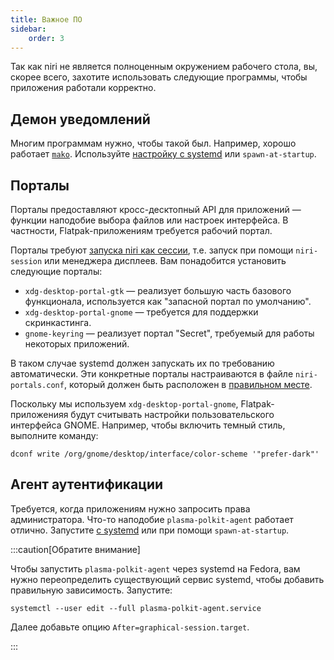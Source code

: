 ```yaml
---
title: Важное ПО
sidebar:
    order: 3
---
```


Так как niri не является полноценным окружением рабочего стола, вы, скорее всего,
захотите использовать следующие программы, чтобы приложения работали корректно.

## Демон уведомлений

Многим программам нужно, чтобы такой был.
Например, хорошо работает [`mako`](https://github.com/emersion/mako).
Используйте [настройку с systemd](/niri/usage/example-systemd-setup) или `spawn-at-startup`.

## Порталы

Порталы предоставляют кросс-десктопный API для приложений &mdash;
функции наподобие выбора файлов или настроек интерфейса. В частности,
Flatpak-приложениям требуется рабочий портал.

Порталы требуют [запуска niri как сессии](/niri/usage/getting-started), т.е.
запуск при помощи `niri-session` или менеджера дисплеев. Вам понадобится установить
следующие порталы:

-   `xdg-desktop-portal-gtk` &mdash; реализует большую часть базового функционала,
    используется как "запасной портал по умолчанию".
-   `xdg-desktop-portal-gnome` &mdash; требуется для поддержки скринкастинга.
-   `gnome-keyring` &mdash; реализует портал "Secret", требуемый для работы некоторых приложений.

В таком случае systemd должен запускать их по требованию автоматически.
Эти конкретные порталы настраиваются в файле `niri-portals.conf`, 
который должен быть расположен в [правильном месте](/niri/usage/getting-started/#сборка-пакетов).

Поскольку мы используем `xdg-desktop-portal-gnome`, Flatpak-приложенияя будут
считывать настройки пользовательского интерфейса GNOME.
Например, чтобы включить темный стиль, выполните команду:

```shell
dconf write /org/gnome/desktop/interface/color-scheme '"prefer-dark"'
```

## Агент аутентификации

Требуется, когда приложениям нужно запросить права администратора.
Что-то наподобие `plasma-polkit-agent` работает отлично.
Запустите [с systemd](/niri/usage/example-systemd-setup) или при помощи `spawn-at-startup`.

:::caution[Обратите внимание]

Чтобы запустить `plasma-polkit-agent` через systemd на Fedora, вам нужно переопределить
существующий сервис systemd, чтобы добавить правильную зависимость. Запустите:

```shell
systemctl --user edit --full plasma-polkit-agent.service
```

Далее добавьте опцию `After=graphical-session.target`.

:::
